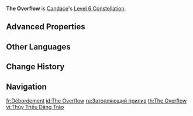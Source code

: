 {{Stub|Preview.}}
{{Constellation Infobox
|image         = Constellation The Overflow.png
|character     = Candace
|level         = 6
|description   = When characters (excluding Candace herself) affected by the Prayer of the Crimson Crown caused by [[Sacred Rite: Wagtail's Tide]] deal Elemental DMG to opponents using [[Normal Attack]]s, an attack wave will be unleashed that deals {{Color|AoE Hydro DMG}} equal to 15% of Candace's Max [[HP]].<br />This effect can trigger once every 2.3s and is considered Elemental Burst DMG.
|scale_att1    = Max HP
|utility1      = Effect Triggered by Normal Attack Hit
}}
'''The Overflow''' is [[Candace]]'s [[Level 6 Constellation]].

==Advanced Properties==
{{Advanced Properties
|title   = Extra Hydro DMG
|gu      = 1U
|icdtag  = none
|poise   = 300
|impulse = 2
}}

<!--
==Preview==
{{Preview
|file=The Overflow Preview
}}
-->
==Other Languages==
{{Other Languages
|en      = The Overflow
|zhs     = 衍溢的汐潮
|zhs_rm  = Yǎnyì de Xīcháo
|zht     = 衍溢的汐潮
|zht_rm  = Yǎnyì de Xīcháo
|zh_tl   = Overflowing Tides
|ja      = 満溢の潮汐
|ja_rm   = Man'itsu no Chouseki
|ja_tl   = Overflowing Tides
|ko      = 범람하는 조석
|ko_rm   = Beomramhaneun Joseok
|ko_tl   = Overflowing Tide
|es      = Marea inundatoria
|es_tl   = Flooding Tide
|fr      = Débordement
|fr_tl   = Overflow
|ru      = Затопляющий прилив
|ru_tl   = Flooding Tide
|th      = The Overflow
|vi      = Thủy Triều Dâng Trào
|vi_tl   = Overflowing Tide
|de      = Überlaufende Abendflut
|de_tl   = Overflowing Evening Tide
|id      = The Overflow
|pt      = Inundação
|pt_tl   = 
|tr      = Taşkın
|tr_tl   = 
|it      = Trabocco
|it_tl   = Overflow
}}

==Change History==
{{Change History|3.1}}

==Navigation==
{{Talent Navbox|Candace}}

[[fr:Débordement]]
[[id:The Overflow]]
[[ru:Затопляющий прилив]]
[[th:The Overflow]]
[[vi:Thủy Triều Dâng Trào]]